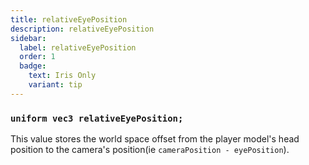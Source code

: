 ```yaml
---
title: relativeEyePosition
description: relativeEyePosition
sidebar:
  label: relativeEyePosition
  order: 1
  badge:
    text: Iris Only
    variant: tip
---
```


### `uniform vec3 relativeEyePosition;`

This value stores the world space offset from the player model's head position to the camera's position(ie `cameraPosition - eyePosition`).